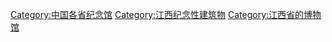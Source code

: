 [[Category:中国各省纪念馆|Category:中国各省纪念馆]]
[[Category:江西纪念性建筑物|Category:江西纪念性建筑物]]
[[Category:江西省的博物馆|Category:江西省的博物馆]]